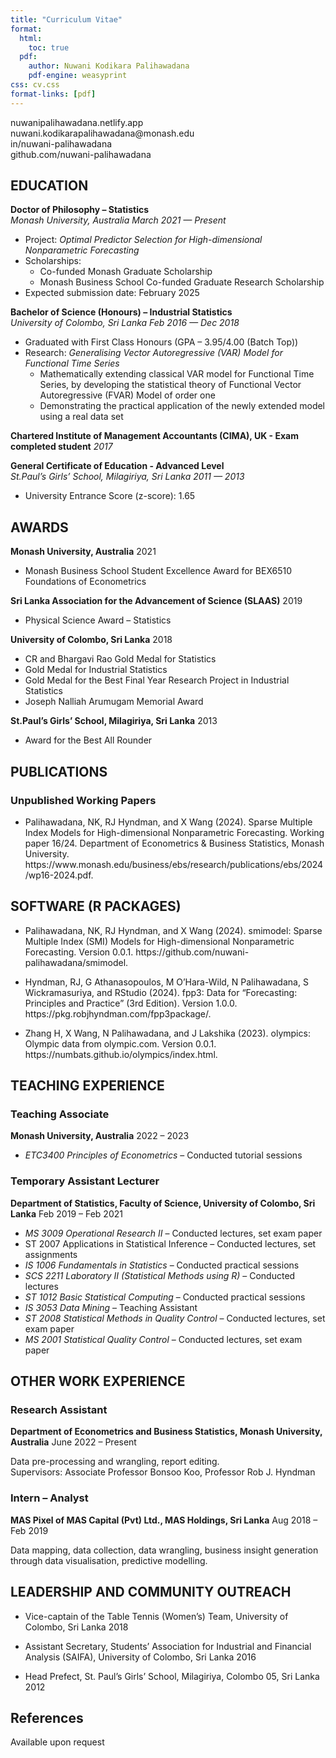 ```yaml
---
title: "Curriculum Vitae"
format:
  html:
    toc: true
  pdf:
    author: Nuwani Kodikara Palihawadana
    pdf-engine: weasyprint
css: cv.css
format-links: [pdf]
---
```


::: {.print-only .contact-block}
nuwanipalihawadana.netlify.app\
nuwani.kodikarapalihawadana\@monash.edu\
in/nuwani-palihawadana\
github.com/nuwani-palihawadana
:::

## EDUCATION

**Doctor of Philosophy -- Statistics** <br> *Monash University, Australia* [*March 2021 --- Present*]{.cvdate}

-   Project: *Optimal Predictor Selection for High-dimensional Nonparametric Forecasting*
-   Scholarships:
    -   Co-funded Monash Graduate Scholarship
    -   Monash Business School Co-funded Graduate Research Scholarship
-   Expected submission date: February 2025

**Bachelor of Science (Honours) -- Industrial Statistics**<br> *University of Colombo, Sri Lanka* [*Feb 2016 --- Dec 2018*]{.cvdate}

-   Graduated with First Class Honours (GPA – 3.95/4.00 (Batch Top))
-   Research: *Generalising Vector Autoregressive (VAR) Model for Functional Time Series*
    -   Mathematically extending classical VAR model for Functional Time Series, by developing the statistical theory of Functional Vector Autoregressive (FVAR) Model of order one
    -   Demonstrating the practical application of the newly extended model using a real data set

**Chartered Institute of Management Accountants (CIMA), UK - Exam completed student** [*2017*]{.cvdate}

**General Certificate of Education - Advanced Level** <br> *St.Paul's Girls' School, Milagiriya, Sri Lanka* [*2011 --- 2013*]{.cvdate}

-   University Entrance Score (z-score): 1.65


## AWARDS

**Monash University, Australia** [2021]{.cvdate}

-   Monash Business School Student Excellence Award for BEX6510 Foundations of Econometrics

**Sri Lanka Association for the Advancement of Science (SLAAS)** [2019]{.cvdate}

-   Physical Science Award – Statistics

**University of Colombo, Sri Lanka** [2018]{.cvdate}

-   CR and Bhargavi Rao Gold Medal for Statistics
-   Gold Medal for Industrial Statistics
-   Gold Medal for the Best Final Year Research Project in Industrial Statistics
-   Joseph Nalliah Arumugam Memorial Award

**St.Paul's Girls' School, Milagiriya, Sri Lanka** [2013]{.cvdate}

-   Award for the Best All Rounder


## PUBLICATIONS

### Unpublished Working Papers

-   Palihawadana, NK, RJ Hyndman, and X Wang (2024). Sparse Multiple Index Models for High-dimensional Nonparametric Forecasting. Working paper 16/24. Department of Econometrics & Business Statistics, Monash University. https://www.monash.edu/business/ebs/research/publications/ebs/2024/wp16-2024.pdf.


## SOFTWARE (R PACKAGES)

-   Palihawadana, NK, RJ Hyndman, and X Wang (2024). smimodel: Sparse Multiple Index (SMI) Models for High-dimensional Nonparametric Forecasting. Version 0.0.1. https://github.com/nuwani-palihawadana/smimodel.

-   Hyndman, RJ, G Athanasopoulos, M O’Hara-Wild, N Palihawadana, S Wickramasuriya, and RStudio (2024). fpp3: Data for "Forecasting: Principles and Practice" (3rd Edition). Version 1.0.0. https://pkg.robjhyndman.com/fpp3package/.

-   Zhang H, X Wang, N Palihawadana, and J Lakshika (2023). olympics: Olympic data from olympic.com. Version 0.0.1. https://numbats.github.io/olympics/index.html.


## TEACHING EXPERIENCE

### Teaching Associate

**Monash University, Australia** [2022 -- 2023]{.cvdate}

-   *ETC3400 Principles of Econometrics* -- Conducted tutorial sessions


### Temporary Assistant Lecturer

**Department of Statistics, Faculty of Science, University of Colombo, Sri Lanka** [Feb 2019 -- Feb 2021]{.cvdate}

-   *MS 3009 Operational Research II* -- Conducted lectures, set exam paper
-   ST 2007 Applications in Statistical Inference -- Conducted lectures, set assignments
-   *IS 1006 Fundamentals in Statistics* -- Conducted practical sessions
-   *SCS 2211 Laboratory II (Statistical Methods using R)* -- Conducted lectures
-   *ST 1012 Basic Statistical Computing* -- Conducted practical sessions
-   *IS 3053 Data Mining* -- Teaching Assistant
-   *ST 2008 Statistical Methods in Quality Control* -- Conducted lectures, set exam paper
-   *MS 2001 Statistical Quality Control* -- Conducted lectures, set exam paper


## OTHER WORK EXPERIENCE

### Research Assistant

**Department of Econometrics and Business Statistics, Monash University, Australia** [June 2022 -- Present]{.cvdate}

Data pre-processing and wrangling, report editing.\
Supervisors: Associate Professor Bonsoo Koo, Professor Rob J. Hyndman


### Intern – Analyst

**MAS Pixel of MAS Capital (Pvt) Ltd., MAS Holdings, Sri Lanka** [Aug 2018 -- Feb 2019]{.cvdate}

Data mapping, data collection, data wrangling, business insight generation through data visualisation, predictive modelling.


## LEADERSHIP AND COMMUNITY OUTREACH

-   Vice-captain of the Table Tennis (Women’s) Team, University of Colombo, Sri Lanka [2018]{.cvdate}

-   Assistant Secretary, Students’ Association for Industrial and Financial Analysis (SAIFA), University of Colombo, Sri Lanka [2016]{.cvdate}

-   Head Prefect, St. Paul’s Girls’ School, Milagiriya, Colombo 05, Sri Lanka [2012]{.cvdate}


::: print-only
## References

Available upon request
:::
